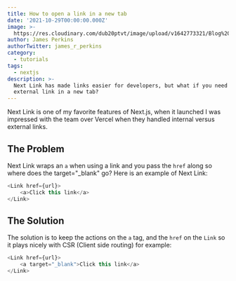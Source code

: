 ```yaml
---
title: How to open a link in a new tab
date: '2021-10-29T00:00:00.000Z'
image: >-
  https://res.cloudinary.com/dub20ptvt/image/upload/v1642773321/Blog%20Posts/fr5jnorjnx6vg9euod7h.webp
author: James Perkins
authorTwitter: james_r_perkins
category:
  - tutorials
tags:
  - nextjs
description: >-
  Next Link has made links easier for developers, but what if you need to open a
  external link in a new tab?
---
```


Next Link is one of my favorite features of Next.js, when it launched I was impressed with the team over Vercel when they handled internal versus external links.

<youtube url="https://youtu.be/2y96Y0U4YdI"/>

## The Problem

Next Link wraps an `a` when using a link and you pass the `href` along so where does the target="\_blank" go? Here is an example of Next Link:

```javascript
<Link href={url}>
    <a>Click this link</a>
</Link>
```

<newsletter/>

## The Solution

The solution is to keep the actions on the `a` tag, and the `href` on the `Link` so it plays nicely with CSR (Client side routing) for example:

```javascript
<Link href={url}>
    <a target="_blank">Click this link</a>
</Link>
```
